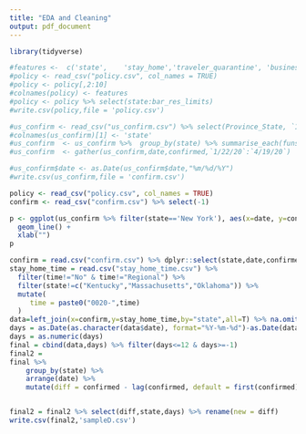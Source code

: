 ---
title: "EDA and Cleaning"
output: pdf_document
---

```{r}
library(tidyverse)
```

```{r}
#features <-  c('state',	'stay_home','traveler_quarantine', 'business_close',	'gathering_ban','school_close',	'bar_res_limits',	'election_postponment', 'emergency_declaration')
#policy <- read_csv("policy.csv", col_names = TRUE)
#policy <- policy[,2:10]
#colnames(policy) <- features
#policy <- policy %>% select(state:bar_res_limits)
#write.csv(policy,file = 'policy.csv')
```

```{r}
#us_confirm <- read_csv("us_confirm.csv") %>% select(Province_State, `1/22/20`:`4/19/20`)
#colnames(us_confirm)[1] <- 'state'
#us_confirm  <- us_confirm %>%  group_by(state) %>% summarise_each(funs(sum))
#us_confirm  <- gather(us_confirm,date,confirmed,`1/22/20`:`4/19/20`)

#us_confirm$date <- as.Date(us_confirm$date,"%m/%d/%Y")
#write.csv(us_confirm,file = 'confirm.csv')

policy <- read_csv("policy.csv", col_names = TRUE)
confirm <- read_csv("confirm.csv") %>% select(-1)
```

```{r}
p <- ggplot(us_confirm %>% filter(state=='New York'), aes(x=date, y=confirmed)) +
  geom_line() + 
  xlab("")
p
```




```{r}
confirm = read.csv("confirm.csv") %>% dplyr::select(state,date,confirmed)
stay_home_time = read.csv("stay_home_time.csv") %>% 
  filter(time!="No" & time!="Regional") %>% 
  filter(state!=c("Kentucky","Massachusetts","Oklahoma")) %>% 
  mutate(
     time = paste0("0020-",time)
  ) 
data=left_join(x=confirm,y=stay_home_time,by="state",all=T) %>% na.omit()
days = as.Date(as.character(data$date), format="%Y-%m-%d")-as.Date(data$time,format = "%Y-%d-%b" )
days = as.numeric(days)
final = cbind(data,days) %>% filter(days<=12 & days>=-1)
final2 = 
final %>%
    group_by(state) %>%
    arrange(date) %>%
    mutate(diff = confirmed - lag(confirmed, default = first(confirmed))) %>% filter(diff!=0)


final2 = final2 %>% select(diff,state,days) %>% rename(new = diff)
write.csv(final2,'sampleD.csv')
```





